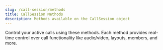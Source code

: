 ```yaml
---
slug: /call-session/methods
title: CallSession Methods
description: Methods available on the CallSession object
---
```


Control your active calls using these methods. Each method provides real-time control over call functionality like audio/video, layouts, members, and more.

<GuidesList cols={2}/>
